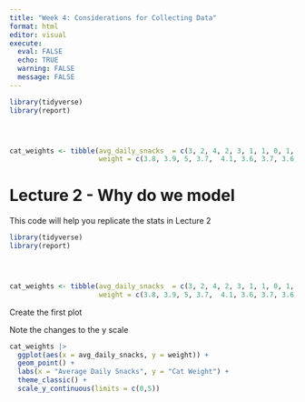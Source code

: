 ```yaml
---
title: "Week 4: Considerations for Collecting Data"
format: html
editor: visual
execute: 
  eval: FALSE
  echo: TRUE
  warning: FALSE
  message: FALSE
---
```


```r
library(tidyverse)
library(report)




cat_weights <- tibble(avg_daily_snacks  = c(3, 2, 4, 2, 3, 1, 1, 0, 1, 0, 2, 3, 1, 2, 1, 3),
                      weight = c(3.8, 3.9, 5, 3.7,  4.1, 3.6, 3.7, 3.6, 3.8, 4.1, 4.3, 3.9, 3.7, 3.8, 3.5, 4.3))


```

# Lecture 2 - Why do we model

This code will help you replicate the stats in Lecture 2

```r
library(tidyverse)
library(report)




cat_weights <- tibble(avg_daily_snacks  = c(3, 2, 4, 2, 3, 1, 1, 0, 1, 0, 2, 3, 1, 2, 1, 3),
                      weight = c(3.8, 3.9, 5, 3.7,  4.1, 3.6, 3.7, 3.6, 3.8, 4.1, 4.3, 3.9, 3.7, 3.8, 3.5, 4.3))


```

Create the first plot

Note the changes to the y scale

```r


cat_weights |> 
  ggplot(aes(x = avg_daily_snacks, y = weight)) +
  geom_point() +
  labs(x = "Average Daily Snacks", y = "Cat Weight") +
  theme_classic() +
  scale_y_continuous(limits = c(0,5))


```

